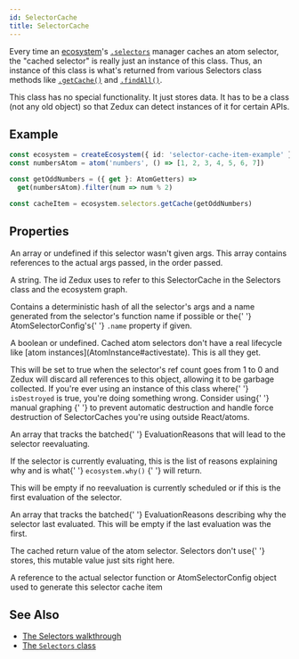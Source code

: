 ```yaml
---
id: SelectorCache
title: SelectorCache
---
```



Every time an [ecosystem](Ecosystem)'s [`.selectors`](Selectors) manager caches an atom selector, the "cached selector" is really just an instance of this class. Thus, an instance of this class is what's returned from various Selectors class methods like [`.getCache()`](Selectors#getcache) and [`.findAll()`](Selectors#findall).

This class has no special functionality. It just stores data. It has to be a class (not any old object) so that Zedux can detect instances of it for certain APIs.

## Example

```ts live resultVar=cacheItem
const ecosystem = createEcosystem({ id: 'selector-cache-item-example' })
const numbersAtom = atom('numbers', () => [1, 2, 3, 4, 5, 6, 7])

const getOddNumbers = ({ get }: AtomGetters) =>
  get(numbersAtom).filter(num => num % 2)

const cacheItem = ecosystem.selectors.getCache(getOddNumbers)
```

## Properties

<Legend>
  <Item name="args">
    <p>
      An array or undefined if this selector wasn't given args. This array
      contains references to the actual args passed, in the order passed.
    </p>
  </Item>
  <Item name="id">
    <p>
      A string. The id Zedux uses to refer to this SelectorCache in the
      <Link to="Selectors">Selectors</Link> class and the ecosystem graph.
    </p>
    <p>
      Contains a deterministic hash of all the selector's args and a name
      generated from the selector's function name if possible or the{' '}
      <Link to="../types/AtomSelectorConfig">AtomSelectorConfig</Link>'s{' '}
      <code>.name</code> property if given.
    </p>
  </Item>
  <Item name="isDestroyed">
    <p>
      A boolean or undefined. Cached atom selectors don't have a real lifecycle
      like [atom instances](AtomInstance#activestate). This is all they get.
    </p>
    <p>
      This will be set to true when the selector's ref count goes from 1 to 0
      and Zedux will discard all references to this object, allowing it to be
      garbage collected. If you're ever using an instance of this class where{' '}
      <code>isDestroyed</code> is true, you're doing something wrong. Consider
      using{' '}
      <Link to="../../walkthrough/destruction#manual-graphing">
        manual graphing
      </Link>{' '}
      to prevent automatic destruction and handle force destruction of
      SelectorCaches you're using outside React/atoms.
    </p>
  </Item>
  <Item name="nextEvaluationReasons">
    <p>
      An array that tracks the batched{' '}
      <Link to="../types/EvaluationReason">EvaluationReasons</Link> that will
      lead to the selector reevaluating.
    </p>
    <p>
      If the selector is currently evaluating, this is the list of reasons
      explaining why and is what{' '}
      <Link to="Ecosystem#why">
        <code>ecosystem.why()</code>
      </Link>{' '}
      will return.
    </p>
    <p>
      This will be empty if no reevaluation is currently scheduled or if this is
      the first evaluation of the selector.
    </p>
  </Item>
  <Item name="prevEvaluationReasons">
    <p>
      An array that tracks the batched{' '}
      <Link to="../types/EvaluationReason">EvaluationReasons</Link> describing
      why the selector last evaluated. This will be empty if the last evaluation
      was the first.
    </p>
  </Item>
  <Item name="result">
    <p>
      The cached return value of the atom selector. Selectors don't use{' '}
      <Link to="Store">stores</Link>, this mutable value just sits right here.
    </p>
  </Item>
  <Item name="selectorRef">
    <p>
      A reference to the actual selector function or AtomSelectorConfig object
      used to generate this selector cache item
    </p>
  </Item>
</Legend>

## See Also

- [The Selectors walkthrough](../../walkthrough/selectors)
- [The `Selectors` class](Selectors)

